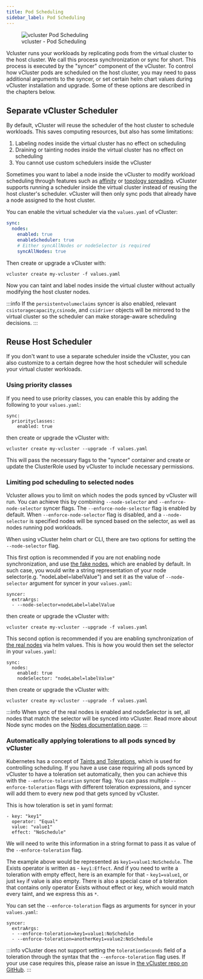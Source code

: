 ```yaml
---
title: Pod Scheduling
sidebar_label: Pod Scheduling
---
```


<figure>
  <img src="/docs/v0.19/media/diagrams/vcluster-pod-scheduling.svg" alt="vcluster Pod Scheduling" />
  <figcaption>vcluster - Pod Scheduling</figcaption>
</figure>

Vcluster runs your workloads by replicating pods from the virtual cluster to the host cluster. We call this process synchronization or sync for short. This process is executed by the "syncer" component of the vCluster.
To control how vCluster pods are scheduled on the host cluster, you may need to pass additional arguments to the syncer, or set certain helm chart values during vCluster installation and upgrade. Some of these options are described in the chapters below.

## Separate vCluster Scheduler

By default, vCluster will reuse the scheduler of the host cluster to schedule workloads. This saves computing resources, but also has some limitations:
1. Labeling nodes inside the virtual cluster has no effect on scheduling
2. Draining or tainting nodes inside the virtual cluster has no effect on scheduling
3. You cannot use custom schedulers inside the vCluster

Sometimes you want to label a node inside the vCluster to modify workload scheduling through features such as [affinity](https://kubernetes.io/docs/concepts/scheduling-eviction/assign-pod-node/#affinity-and-anti-affinity) or [topology spreading](https://kubernetes.io/docs/concepts/workloads/pods/pod-topology-spread-constraints/). vCluster supports running a scheduler inside the virtual cluster instead of reusing the host cluster's scheduler.
vCluster will then only sync pods that already have a node assigned to the host cluster.

You can enable the virtual scheduler via the `values.yaml` of vCluster:
```yaml
sync:
  nodes:
    enabled: true
    enableScheduler: true
    # Either syncAllNodes or nodeSelector is required
    syncAllNodes: true
```

Then create or upgrade a vCluster with:
```
vcluster create my-vcluster -f values.yaml
```

Now you can taint and label nodes inside the virtual cluster without actually modifying the host cluster nodes.

:::info
If the `persistentvolumeclaims` syncer is also enabled, relevant `csistoragecapacity`,`csinode`, and `csidriver` objects will be mirrored to the virtual cluster so the scheduler can make storage-aware scheduling decisions.
:::

## Reuse Host Scheduler

If you don't want to use a separate scheduler inside the vCluster, you can also customize to a certain degree how the host scheduler will schedule your virtual cluster workloads.

### Using priority classes

If you need to use priority classes, you can enable this by adding the following to your `values.yaml`:
```
sync:
  priorityclasses:
    enabled: true
```
then create or upgrade the vCluster with:

```
vcluster create my-vcluster --upgrade -f values.yaml
```

This will pass the necessary flags to the "syncer" container and create or update the ClusterRole used by vCluster to include necessary permissions.


### Limiting pod scheduling to selected nodes

Vcluster allows you to limit on which nodes the pods synced by vCluster will run.
You can achieve this by combining `--node-selector` and `--enforce-node-selector` syncer flags.
The `--enforce-node-selector` flag is enabled by default.
When `--enforce-node-selector` flag is disabled, and a `--node-selector` is specified nodes will be synced based on the
selector, as well as nodes running pod workloads.

When using vCluster helm chart or CLI, there are two options for setting the `--node-selector` flag.

This first option is recommended if you are not enabling node synchronization, and use [the fake nodes](./nodes.mdx), which are enabled by default. In such case, you would write a string representation of your node selector(e.g. "nodeLabel=labelValue") and set it as the value of `--node-selector` argument for syncer in your `values.yaml`:
```
syncer:
  extraArgs:
  - --node-selector=nodeLabel=labelValue
```
then create or upgrade the vCluster with:

```
vcluster create my-vcluster --upgrade -f values.yaml
```

This second option is recommended if you are enabling synchronization of [the real nodes](./nodes.mdx) via helm values. This is how you would then set the selector in your `values.yaml`:
```
sync:
  nodes:
    enabled: true
    nodeSelector: "nodeLabel=labelValue"
```
then create or upgrade the vCluster with:

```
vcluster create my-vcluster --upgrade -f values.yaml
```

:::info
When sync of the real nodes is enabled and nodeSelector is set, all nodes that match the selector will be synced into vCluster. Read more about Node sync modes on the [Nodes documentation page](./nodes.mdx).
:::


### Automatically applying tolerations to all pods synced by vCluster

Kubernetes has a concept of [Taints and Tolerations](https://kubernetes.io/docs/concepts/scheduling-eviction/taint-and-toleration/), which is used for controlling scheduling. If you have a use case requiring all pods synced by vCluster to have a toleration set automatically, then you can achieve this with the `--enforce-toleration` syncer flag. You can pass multiple `--enforce-toleration` flags with different toleration expressions, and syncer will add them to every new pod that gets synced by vCluster.

This is how toleration is set in yaml format:
```
- key: "key1"
  operator: "Equal"
  value: "value1"
  effect: "NoSchedule"
```
We will need to write this information in a string format to pass it as value of the `--enforce-toleration` flag.

The example above would be represented as `key1=value1:NoSchedule`.
The Exists operator is written as - `key1:Effect`.
And if you need to write a toleration with empty effect, here is an example for that - `key1=value1`, or just `key` if value is also empty.
There is also a special case of a toleration that contains only operator Exists without effect or key, which would match every taint, and we express this as `*`.

You can set the `--enforce-toleration` flags as arguments for syncer in your `values.yaml`:
```
syncer:
  extraArgs:
  - --enforce-toleration=key1=value1:NoSchedule
  - --enforce-toleration=anotherKey1=value2:NoSchedule
```

:::info
vCluster does not support setting the `tolerationSeconds` field of a toleration through the syntax that the `--enforce-toleration` flag uses. If your use case requires this, please raise an issue in [the vCluster repo on GitHub](https://github.com/loft-sh/vcluster/issues).
:::


